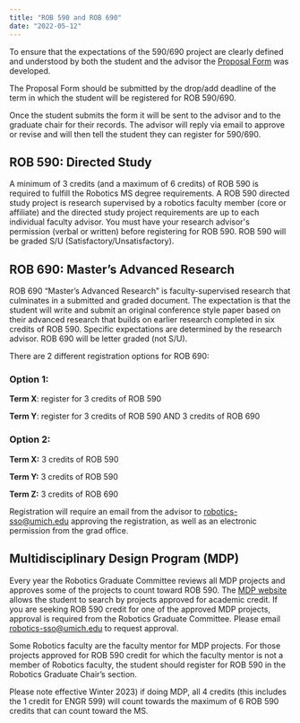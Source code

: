 ```yaml
---
title: "ROB 590 and ROB 690"
date: "2022-05-12"
---
```


To ensure that the expectations of the 590/690 project are clearly defined and understood by both the student and the advisor the [Proposal Form](https://docs.google.com/forms/d/e/1FAIpQLSea5YctmfxwoRBWPfQxC6n1Pw8-SU2IHf8MXTZQ09rNmhu_CA/viewform) was developed.

The Proposal Form should be submitted by the drop/add deadline of the term in which the student will be registered for ROB 590/690.

Once the student submits the form it will be sent to the advisor and to the graduate chair for their records. The advisor will reply via email to approve or revise and will then tell the student they can register for 590/690.

## **ROB 590: Directed Study**

A minimum of 3 credits (and a maximum of 6 credits) of ROB 590 is required to fulfill the Robotics MS degree requirements. A ROB 590 directed study project is research supervised by a robotics faculty member (core or affiliate) and the directed study project requirements are up to each individual faculty advisor. You must have your research advisor's permission (verbal or written) before registering for ROB 590. ROB 590 will be graded S/U (Satisfactory/Unsatisfactory).

## **ROB 690: Master’s Advanced Research**

ROB 690 “Master’s Advanced Research” is faculty-supervised research that culminates in a submitted and graded document. The expectation is that the student will write and submit an original conference style paper based on their advanced research that builds on earlier research completed in six credits of ROB 590. Specific expectations are determined by the research advisor. ROB 690 will be letter graded (not S/U).

There are 2 different registration options for ROB 690:

### **Option 1:**

**Term X**: register for 3 credits of ROB 590

**Term Y**: register for 3 credits of ROB 590 AND 3 credits of ROB 690

### **Option 2:**

**Term X:** 3 credits of ROB 590

**Term Y:** 3 credits of ROB 590

**Term Z:** 3 credits of ROB 690

Registration will require an email from the advisor to robotics-sso@umich.edu approving the registration, as well as an electronic permission from the grad office.

## **Multidisciplinary Design Program (MDP)**

Every year the Robotics Graduate Committee reviews all MDP projects and approves some of the projects to count toward ROB 590. The [MDP website](https://mdp.engin.umich.edu/) allows the student to search by projects approved for academic credit. If you are seeking ROB 590 credit for one of the approved MDP projects, approval is required from the Robotics Graduate Committee. Please email robotics-sso@umich.edu to request approval. 

Some Robotics faculty are the faculty mentor for MDP projects. For those projects approved for ROB 590 credit for which the faculty mentor is not a member of Robotics faculty, the student should register for ROB 590 in the Robotics Graduate Chair’s section. 

Please note effective Winter 2023) if doing MDP, all 4 credits (this includes the 1 credit for ENGR 599) will count towards the maximum of 6 ROB 590 credits that can count toward the MS.
